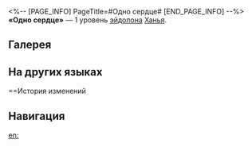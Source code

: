 <%-- [PAGE_INFO]
PageTitle=#Одно сердце#
[END_PAGE_INFO] --%>
{{Эйдолон Инфобокс
|Название         = Одно сердце
|Изображение      = Эйдолон Одно сердце.png
|Персонаж         = Ханья
|Уровень          = 1
|Длительность     = 
|Описание         = Когда союзник с эффектом сверхспособности Ханья побеждает противника, её действие {{Доп эффект|продвигается вперёд}} на 15%. Этот эффект может сработать только 1 раз за ход.
|Свойство1        = 
|Масштабирование1 = 
}}
'''«Одно сердце»''' — 1 уровень [[эйдолон]]а [[Ханья]].

==Галерея==
{{Галерея|position=left|captionalign=center
|Персонаж Ханья Эйдолон 1.png|Осколок Эйдолона
}}

==На других языках==
{{На других языках
|en   = One Heart
|zhs  = 一心
|zht  = 一心
|ja   = {{Rubi|一心|いっしん}}
|ko   = 일심(一心)
|es   = Un corazón
|fr   = Une seule pensée
|ru   = Одно сердце
|th   = One Heart
|vi   = Nhất Tâm
|de   = Ein Herz
|id   = One Heart
|pt   = Um Coração
}}

==История изменений
{{История изменений|3.5}}

==Навигация==
{{Навык Навбокс|Ханья}}

[[en:]]